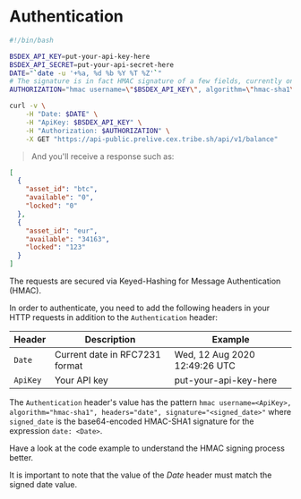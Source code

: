 
# Authentication

```bash
#!/bin/bash

BSDEX_API_KEY=put-your-api-key-here
BSDEX_API_SECRET=put-your-api-secret-here
DATE="`date -u '+%a, %d %b %Y %T %Z'`"
# The signature is in fact HMAC signature of a few fields, currently only "date", using your API secret.
AUTHORIZATION="hmac username=\"$BSDEX_API_KEY\", algorithm=\"hmac-sha1\", headers=\"date\", signature=\"`/bin/echo -n "date: ${DATE}" | openssl sha1 -binary -hmac "${BSDEX_API_SECRET}" | base64 `\""

curl -v \
    -H "Date: $DATE" \
    -H "ApiKey: $BSDEX_API_KEY" \
    -H "Authorization: $AUTHORIZATION" \
    -X GET "https://api-public.prelive.cex.tribe.sh/api/v1/balance"
```

> And you'll receive a response such as:

```json
[
  {
    "asset_id": "btc",
    "available": "0",
    "locked": "0"
  },
  {
    "asset_id": "eur",
    "available": "34163",
    "locked": "123"
  }
]
```

The requests are secured via Keyed-Hashing for Message Authentication (HMAC).

In order to authenticate, you need to add the following headers in your HTTP requests in addition to the `Authentication` header:

| Header | Description | Example |
| ------ | ----------- | ------- |
|`Date`| Current date in RFC7231 format | Wed, 12 Aug 2020 12:49:26 UTC |
|`ApiKey`| Your API key | put-your-api-key-here |

The `Authentication` header's value has the pattern
`hmac username=<ApiKey>, algorithm="hmac-sha1", headers="date", signature="<signed_date>"`
where `signed_date` is the base64-encoded HMAC-SHA1 signature for the expression `date: <Date>`.

Have a look at the code example to understand the HMAC signing process better.

<aside class="notice">
It is important to note that the value of the <em>Date</em> header must match the signed date value.
</aside>

